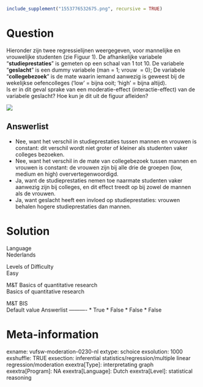 ```r
include_supplement("1553776532675.png", recursive = TRUE)
```

Question
========
Hieronder zijn twee regressielijnen weergegeven, voor mannelijke en
vrouwelijke studenten (zie Figuur 1). De afhankelijke variabele
“**studieprestaties**” is gemeten op een schaal van 1 tot 10. De
variabele “**geslacht**” is een dummy variabele (man = 1; vrouw  = 0);
De variabele “**collegebezoek**” is de mate waarin iemand aanwezig is
geweest bij de wekelijkse oefencolleges (‘low’ = bijna ooit; ‘high’ =
bijna altijd).  
Is er in dit geval sprake van een moderatie-effect (interactie-effect)
van de variabele geslacht? Hoe kun je dit uit de figuur afleiden?   
  
![](1553776532675.png)

Answerlist
----------
* Nee, want het verschil in studieprestaties tussen mannen en vrouwen is
  constant: dit verschil wordt niet groter of kleiner als studenten vaker
  colleges bezoeken.
* Nee, want het verschil in de mate van collegebezoek tussen mannen en
  vrouwen is constant: de vrouwen zijn bij alle drie de groepen (low,
  medium en high) oververtegenwoordigd.
* Ja, want de studieprestaties nemen toe naarmate studenten vaker aanwezig
  zijn bij colleges, en dit effect treedt op bij zowel de mannen als de
  vrouwen.
* Ja, want geslacht heeft een invloed op studieprestaties: vrouwen behalen
  hogere studieprestaties dan mannen.

Solution
========











Language  
Nederlands

Levels of Difficulty  
Easy

M&T Basics of quantitative research  
Basics of quantitative research

M&T BIS  
Default value
Answerlist
----------
* True
* False
* False
* False

Meta-information
================
exname: vufsw-moderation-0230-nl
extype: schoice
exsolution: 1000
exshuffle: TRUE
exsection: inferential statistics/regression/multiple linear regression/moderation
exextra[Type]: interpretating graph
exextra[Program]: NA
exextra[Language]: Dutch
exextra[Level]: statistical reasoning

